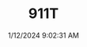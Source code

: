 ---
width: 6000
height: 4000
title: 911T
description: White 1970 Porsche 911T Coupe with a black interior shot in Austin, TX.
date: 1/12/2024 9:02:31 AM
cameraMake: Sony
cameraModel: ILCE-7M3
lens: E 35-150mm F2.0-F2.8 A058
settingsfStop: f/2.8
settingsISO: ISO 100
settingsShutter: 1/320
settingsFocalLength: 59 mm
---